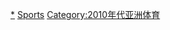 {{portal box|亞洲|體育運動}}
{{Year by category
| m = 2
| c = 0
| d = 1
| y = 5
| cat = 亞洲體育
| sortkey = 亞洲體育
| in = 
| parent = 各年份亞洲體育
| subcat = 2015年亞洲
}}
[[Category:2015年體育|*]]
[[Category:2015年亞洲|Sports]]
[[Category:2010年代亚洲体育|Category:2010年代亚洲体育]]